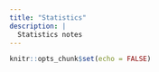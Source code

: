 ---
title: "Statistics"
description: |
  Statistics notes
---

```{r setup, include=FALSE}
knitr::opts_chunk$set(echo = FALSE)
```


